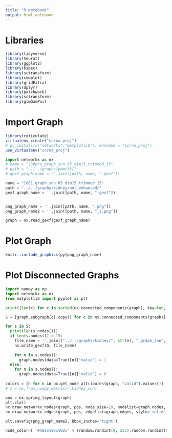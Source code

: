 ```yaml
---
title: "R Notebook"
output: html_notebook
---
```


# Libraries
```r
library(tidyverse)
library(Seurat)
library(ggplot2)
library(bspec)
library(sctransform)
library(cowplot)
library(gridExtra)
library(dplyr)
library(patchwork)
library(sctransform)
library(glmGamPoi)
```

# Import Graph
```r
library(reticulate)
virtualenv_create("scrna_proj")
# py_install(c("networkx","matplotlib"), envname = "scrna_proj")
use_virtualenv("scrna_proj")
```

```python
import networkx as nx
# name = "239pru_graph_snn_k5_dim15_trimmed_15"
# path = "../../graphs/pbmc3k/"
# gexf_graph_name = ''.join([path, name, ".gexf"])

name = "1001_graph_snn_k5_dim15_trimmed_15"
path = "../../graphs/kidney/not_enhanced/"
gexf_graph_name = ''.join([path, name, ".gexf"])


png_graph_name = ''.join([path, name, ".png"])
png_graph_name2 = ''.join([path, name, "_2.png"])

graph = nx.read_gexf(gexf_graph_name)
```

# Plot Graph
```r
knitr::include_graphics(py$png_graph_name)
```

# Plot Disconnected Graphs
```python
import numpy as np
import networkx as nx
from matplotlib import pyplot as plt

print([len(c) for c in sorted(nx.connected_components(graph), key=len, reverse=True)])

S = [graph.subgraph(c).copy() for c in nx.connected_components(graph)]

for s in S:
  print(len(s.nodes()))
  if len(s.nodes()) > 15:
    file_name = ''.join(["../../graphs/kidney/", str(n), "_graph_snn", "_k", str(k), "_dim", str(dim), type[id_type], str(ord),"_component_", str(len(s.nodes())), ".gexf"])
    nx.write_gexf(G, file_name)
    
    for n in s.nodes():
      graph.nodes(data=True)[n]["valid"] = 1
  else:
    for n in s.nodes():
      graph.nodes(data=True)[n]["valid"] = 0
      
colors = [n for n in nx.get_node_attributes(graph, "valid").values()]
# s = nx.from_numpy_matrix(r.kidney_snn)

pos = nx.spring_layout(graph)
plt.cla()
nx.draw_networkx_nodes(graph, pos, node_size=10, nodelist=graph.nodes, node_color=colors)
nx.draw_networkx_edges(graph, pos, edgelist=graph.edges, style='solid', alpha=0.5, width=1)

plt.savefig(png_graph_name2, bbox_inches='tight')
```

```python
node_color=[ '#%02x%02x%02x' % (random.randint(0, 255),random.randint(0, 255),random.randint(0, 255))]
```
